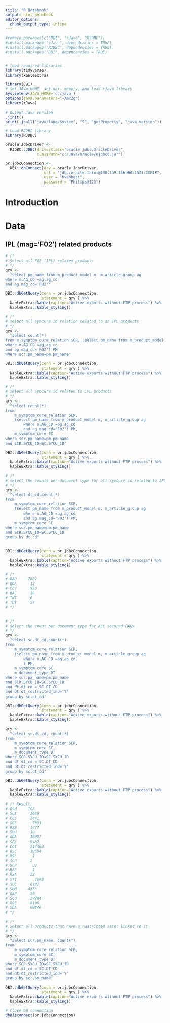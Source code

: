 ```yaml
---
title: "R Notebook"
output: html_notebook
editor_options: 
  chunk_output_type: inline
---
```


```r
#remove.packages(c("DBI", "rJava", "RJDBC"))
#install.packages('rJava', dependencies = TRUE)
#install.packages('RJDBC', dependencies = TRUE)
#install.packages('DBI', dependencies = TRUE)


# load required libraries
library(tidyverse)
library(kableExtra)

library(DBI)
# Set JAVA_HOME, set max. memory, and load rJava library
Sys.setenv(JAVA_HOME='c:/java')
options(java.parameters="-Xmx2g")
library(rJava)

# Output Java version
.jinit()
print(.jcall("java/lang/System", "S", "getProperty", "java.version"))

# Load RJDBC library
library(RJDBC)

oracle.JdbcDriver <- 
  RJDBC::JDBC(driverClass="oracle.jdbc.OracleDriver", 
              classPath="c:/Java/Oracle/ojdbc8.jar")

pr.jdbcConnection <- 
  DBI::dbConnect(drv = oracle.JdbcDriver,
                 url = "jdbc:oracle:thin:@130.139.136.60:1521:CCR1P", 
                 user = "bvanhest", 
                 password = "Philips@123")

```

# Introduction



# Data



## IPL (mag='F02') related products


```r
# /* 
# Select all F02 (IPL) related products
# */
qry <- 
  "select pm_name from m_product_model m, m_article_group ag
where m.AG_CD =ag.ag_cd
and ag.mag_cd='F02'"

DBI::dbGetQuery(conn = pr.jdbcConnection, 
                statement = qry ) %>%
  kableExtra::kable(caption="Active exports without FTP process") %>%
  kableExtra::kable_styling()
``` 


```r
# /*
# select all symcure id relation related to an IPL products
# */
qry <- 
  "select count(*) 
from m_symptom_cure_relation SCR, (select pm_name from m_product_model m, m_article_group ag
where m.AG_CD =ag.ag_cd
and ag.mag_cd='F02') PM
where scr.pm_name=pm.pm_name"

DBI::dbGetQuery(conn = pr.jdbcConnection, 
                statement = qry ) %>%
  kableExtra::kable(caption="Active exports without FTP process") %>%
  kableExtra::kable_styling()
```




```r
# /*
# select all symcure id related to IPL products
# */
qry <- 
  "select count(*) 
from 
    m_symptom_cure_relation SCR, 
    (select pm_name from m_product_model m, m_article_group ag
        where m.AG_CD =ag.ag_cd
        and ag.mag_cd='F02') PM,
    m_symptom_cure SC
where scr.pm_name=pm.pm_name
and SCR.SYCU_ID=SC.SYCU_ID"

DBI::dbGetQuery(conn = pr.jdbcConnection, 
                statement = qry ) %>%
  kableExtra::kable(caption="Active exports without FTP process") %>%
  kableExtra::kable_styling()
```




```r
# /*
# select the counts per document type for all symcure id related to IPL products
# */
qry <- 
  "select dt_cd,count(*) 
from 
    m_symptom_cure_relation SCR, 
    (select pm_name from m_product_model m, m_article_group ag
        where m.AG_CD =ag.ag_cd
        and ag.mag_cd='F02') PM,
    m_symptom_cure SC
where scr.pm_name=pm.pm_name
and SCR.SYCU_ID=SC.SYCU_ID
group by dt_cd"
 

DBI::dbGetQuery(conn = pr.jdbcConnection, 
                statement = qry ) %>%
  kableExtra::kable(caption="Active exports without FTP process") %>%
  kableExtra::kable_styling()

# /*
# QAD     7862
# GDA      12
# CCT      990
# QAC      10
# TNT      6
# TUT      54
# */
  
```




```r
# /*
# Select the count per document type for ALL secured FAQs
# */
qry <- 
  "select sc.dt_cd,count(*) 
from 
    m_symptom_cure_relation SCR, 
    (select pm_name from m_product_model m, m_article_group ag
        where m.AG_CD =ag.ag_cd
        ) PM,
    m_symptom_cure SC,
    m_document_type DT
where scr.pm_name=pm.pm_name
and SCR.SYCU_ID=SC.SYCU_ID
and dt.dt_cd = SC.DT_CD
and dt.dt_restricted_ind='Y'
group by sc.dt_cd"

DBI::dbGetQuery(conn = pr.jdbcConnection, 
                statement = qry ) %>%
  kableExtra::kable(caption="Active exports without FTP process") %>%
  kableExtra::kable_styling()
```



 
```r
qry <- 
  "select sc.dt_cd, count(*) 
from 
    m_symptom_cure_relation SCR, 
    m_symptom_cure SC,
    m_document_type DT
where SCR.SYCU_ID=SC.SYCU_ID
and dt.dt_cd = SC.DT_CD
and dt.dt_restricted_ind='Y'
group by sc.dt_cd"

DBI::dbGetQuery(conn = pr.jdbcConnection, 
                statement = qry ) %>%
  kableExtra::kable(caption="Active exports without FTP process") %>%
  kableExtra::kable_styling()
 
# /* Result:
# GSM     108
# SUE      3690
# CCS      2441
# SCE       7893
# RSN      1977
# SUH      10
# GDA      18057
# SCC      9482
# CCT      514468
# GSC      18654
# RSL       1
# SCH      2
# SCP       39
# RSE       1
# RSA      22
# STI        3693
# SUC      6182
# SUM     4353
# GSP      50
# SCO      29204
# GSE      8106
# SDA      68846
# */
```
  
  
   
```r
# /*
# Select all products that have a restricted asset linked to it
# */
qry <- 
  "select scr.pm_name, count(*) 
from 
    m_symptom_cure_relation SCR, 
    m_symptom_cure SC,
    m_document_type DT
where SCR.SYCU_ID=SC.SYCU_ID
and dt.dt_cd = SC.DT_CD
and dt.dt_restricted_ind='Y'
group by scr.pm_name"

DBI::dbGetQuery(conn = pr.jdbcConnection, 
                statement = qry ) %>%
  kableExtra::kable(caption="Active exports without FTP process") %>%
  kableExtra::kable_styling()
```












```r
# Close DB connection
dbDisconnect(pr.jdbcConnection)
```
